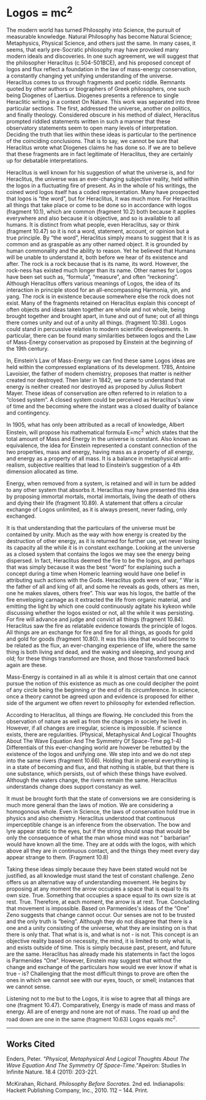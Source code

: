

# Logos = mc<sup>2</sup>

The modern world has turned Philosophy into Science, the pursuit of measurable knowledge. Natural Philosophy has become Natural Science; Metaphysics, Physical Science, and others just the same. In many cases, it seems, that early pre-Socratic philosophy may have provoked many modern ideals and discoveries. In one such agreement, we will suggest that the philosopher Heraclitus (c.504-501BCE), and his proposed concept of logos and flux reflect a foundation in the law of mass-energy conservation, a constantly changing yet unifying understanding of the universe. Heraclitus comes to us through fragments and poetic riddle. Remnants quoted by other authors or biographers of Greek philosophers, one such being Diogenes of Laertius. Diogenes presents a reference to single Heraclitic writing in a context On Nature. This work was separated into three particular sections. The first, addressed the universe, another on politics, and finally theology. Considered obscure in his method of dialect, Heraclitus prompted riddled statements written in such a manner that these observatory statements seem to open many levels of interpretation. Deciding the truth that lies within these ideas is particular to the pertinence of the coinciding conclusions. That is to say, we cannot be sure that Heraclitus wrote what Diogenes claims he has done so. If we are to believe that these fragments are in fact legitimate of Heraclitus, they are certainly up for debatable interpretations.

Heraclitus is well known for his suggestion of what the universe is, and for Heraclitus, the universe was an ever-changing subjective reality, held within the logos in a fluctuating fire of present. As in the whole of his writings, the coined word logos itself has a coded representation. Many have prospected that logos is “the word”, but for Heraclitus, it was much more. For Heraclitus all things that take place or come to be done so in accordance with logos (fragment 10.1), which are common (fragment 10.2) both because it applies everywhere and also because it is objective, and so is available to all humans. It is distinct from what people, even Heraclitus, say or think (fragment 10.47) so it is not a word, statement, account, or opinion but a true principle. By “the word”, Heraclitus simply means to suggest that it is as common and as graspable as any other named object. It is grounded by human commonality and the ability to reason. Yet he believed that Humans will be unable to understand it, both before we hear of its existence and after. The rock is a rock because that is its name, its word. However, the rock-ness has existed much longer than its name. Other names for Logos have been set such as, “formula”, “measure”, and often “reckoning”. Although Heraclitus offers various meanings of Logos, the idea of its interaction in principle stood for an all-encompassing Harmonia, yin, and yang. The rock is in existence because somewhere else the rock does not exist. Many of the fragments retained on Heraclitus explain this concept of often objects and ideas taken together are whole and not whole, being brought together and brought apart, in tune and out of tune; out of all things there comes unity and out of a unity all things. (fragment 10:38). Logos could stand in percussive relation to modern scientific developments. In particular, there can be found many similarities between logos and the Law of Mass-Energy conservation as proposed by Einstein at the beginning of the 19th century.

In, Einstein’s Law of Mass-Energy we can find these same Logos ideas are held within the compressed explanations of its development. 1785, Antoine Lavoisier, the father of modern chemistry, proposes that matter is neither created nor destroyed. Then later in 1842, we came to understand that energy is neither created nor destroyed as proposed by Julius Robert Mayer. These ideas of conservation are often referred to in relation to a “closed system”. A closed system could be perceived as Heraclitus's view of time and the becoming where the instant was a closed duality of balance and contingency.

In 1905, what has only been attributed as a recall of knowledge, Albert Einstein, will propose his mathematical formula E=mc<sup>2</sup> which states that the total amount of Mass and Energy in the universe is constant. Also known as equivalence, the idea for Einstein represented a constant connection of the two properties, mass and energy, having mass as a property of all energy, and energy as a property of all mass. It is a balance in metaphysical anti-realism, subjective realities that lead to Einstein’s suggestion of a 4th dimension allocated as time.

Energy, when removed from a system, is retained and will in turn be added to any other system that absorbs it. Heraclitus may have presented this idea by proposing immortal mortals, mortal immortals, living the death of others and dying their life (fragment 10.89). A statement that offers a circular exchange of Logos unlimited, as it is always present, never fading, only exchanged.

It is that understanding that the particulars of the universe must be contained by unity. Much as the way with how energy is created by the destruction of other energy, as it is returned for further use, yet never losing its capacity all the while it is in constant exchange. Looking at the universe as a closed system that contains the logos we may see the energy being dispersed. In fact, Heraclitus deemed the fire to be the logos, and perhaps that was simply because it was the best “word” for explaining such a concept during a time when Homeric learning would have one belief in attributing such actions with the Gods. Heraclitus gods were of war, “ War is the father of all and king of all, and some he reveals as gods, others as men, one he makes slaves, others free”. This war was his logos, the battle of the fire enveloping carnage as it extracted the life from organic material, and emitting the light by which one could continuously agitate his kykeon while discussing whether the logos existed or not, all the while it was persisting. For fire will advance and judge and convict all things (fragment 10.84). Heraclitus saw the fire as relatable evidence towards the principle of logos. All things are an exchange for fire and fire for all things, as goods for gold and gold for goods (fragment 10.80). It was this idea that would become to be related as the flux, an ever-changing experience of life, where the same thing is both living and dead, and the waking and sleeping, and young and old; for these things transformed are those, and those transformed back again are these.

Mass-Energy is contained in all as while it is almost certain that one cannot pursue the notion of this existence as much as one could decipher the point of any circle being the beginning or the end of its circumference. In science, once a theory cannot be agreed upon and evidence is proposed for either side of the argument we often revert to philosophy for extended reflection.

According to Heraclitus, all things are flowing. He concluded this from the observation of nature as well as from the changes in society he lived in. However, if all changes are irregular, science is impossible. If science exists, there are regularities. (Physical, Metaphysical And Logical Thoughts About The Wave Equation And The Symmetry Of Space-Time pg.1-4) Differentials of this ever-changing world are however be rebutted by the existence of the logos and unifying one. We step into and we do not step into the same rivers (fragment 10.66). Holding that in general everything is in a state of becoming and flux, and that nothing is stable, but that there is one substance, which persists, out of which these things have evolved. Although the waters change, the rivers remain the same. Heraclitus understands change does support constancy as well.

It must be brought forth that the state of conversions we are considering is much more general than the laws of motion. We are considering a homogonous whole. Even in Science, the laws of conservation hold true in physics and also chemistry. Heraclitus understood that continuous imperceptible change is an inference from the observation. The bow and lyre appear static to the eyes, but if the string should snap that would be only the consequence of what the man whose mind was not “ barbarian” would have known all the time. They are at odds with the logos, with which above all they are in continuous contact, and the things they meet every day appear strange to them. (Fragment 10.8)

Taking these ideas simply because they have been stated would not be justified, as all knowledge must stand the test of constant challenge. Zeno offers us an alternative way of understanding movement. He begins by proposing at any moment the arrow occupies a space that is equal to its own size. True. Something that occupies a space equal to its own size is at rest. True. Therefore, at each moment, the arrow is at rest. True. Concluding that movement is impossible. Based on Parmenides's ideas of the “One” Zeno suggests that change cannot occur. Our senses are not to be trusted and the only truth is “being”. Although they do not disagree that there is a one and a unity consisting of the universe, what they are insisting on is that there is only that. That what is is, and what is not - is not. This concept is an objective reality based on necessity, the mind, it is limited to only what is, and exists outside of time. This is simply because past, present, and future are the same. Heraclitus has already made his statements in fact the logos is Parmenides “One”. However, Einstein may suggest that without the change and exchange of the particulars how would we ever know if what is true - is? Challenging that the most difficult things to prove are often the ones in which we cannot see with our eyes, touch, or smell; instances that we cannot sense.

Listening not to me but to the Logos, it is wise to agree that all things are one (fragment 10.47). Comparatively, Energy is made of mass and mass of energy. All are of energy and none are not of mass. The road up and the road down are one in the same (fragment 10.63) Logos equals mc<sup>2</sup>.

* * *

## **Works Cited**

Enders, Peter. <cite>"Physical, Metaphysical And Logical Thoughts About The Wave Equation And The Symmetry Of Space-Time."</cite>Apeiron: Studies In Infinite Nature. 18.4 (2011): 203-221.

McKirahan, Richard. <cite>Philosophy Before Socrates</cite>. 2nd ed. Indianapolis: Hackett Publishing Company, Inc., 2010\. 112 – 144\. Print.
